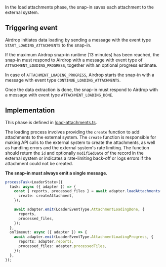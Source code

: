 In the load attachments phase, the snap-in saves each attachment to the external system.

## Triggering event

Airdrop initiates data loading by sending a message with the event type `START_LOADING_ATTACHMENTS` to the snap-in.

If the maximum Airdrop snap-in runtime (13 minutes) has been reached, 
the snap-in must respond to Airdrop with a message with event type of `ATTACHMENT_LOADING_PROGRESS`, together with an optional progress estimate.

In case of `ATTACHMENT_LOADING_PROGRESS`, Airdrop starts the snap-in with a message with event type `CONTINUE_LOADING_ATTACHMENTS`.

Once the data extraction is done, the snap-in must respond to Airdrop with a message with event type `ATTACHMENT_LOADING_DONE`.

## Implementation

This phase is defined in [load-attachments.ts](https://github.com/devrev/airdrop-template/blob/main/code/src/functions/loading/workers/load-attachments.ts). 

The loading process involves providing the `create` function to add attachments to the external system. The `create` function is responsible for making API calls to the external system to create the attachments, as well as handling errors and the external system's rate limiting. The function should return the `id` and optionally `modifiedDate` of the record in the external system or indicates a rate-limiting back-off or logs errors if the attachment could not be created.

**The snap-in must always emit a single message.**

```typescript
processTask<LoaderState>({
  task: async ({ adapter }) => {
    const { reports, processed_files } = await adapter.loadAttachments({
      create: createAttachment,
    });

    await adapter.emit(LoaderEventType.AttachmentLoadingDone, {
      reports,
      processed_files,
    });
  },
  onTimeout: async ({ adapter }) => {
    await adapter.emit(LoaderEventType.AttachmentLoadingProgress, {
      reports: adapter.reports,
      processed_files: adapter.processedFiles,
    });
  },
});
```



